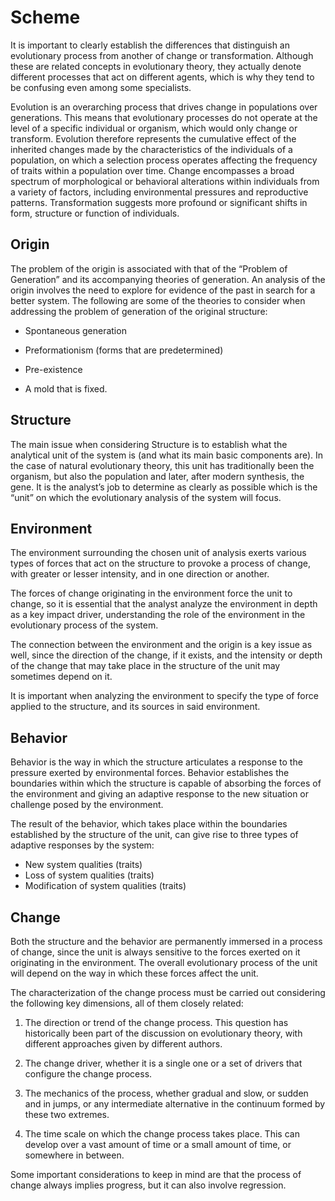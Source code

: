 # Scheme

It is important to clearly establish the differences that distinguish an evolutionary process from another of change or transformation. Although these are related concepts in evolutionary theory, they actually denote different processes that act on different agents, which is why they tend to be confusing even among some specialists.

Evolution is an overarching process that drives change in populations over generations. This means that evolutionary processes do not operate at the level of a specific individual or organism, which would only change or transform. Evolution therefore represents the cumulative effect of the inherited changes made by the characteristics of the individuals of a population, on which a selection process operates affecting the frequency of traits within a population over time. Change encompasses a broad spectrum of morphological or behavioral alterations within individuals from a variety of factors, including environmental pressures and reproductive patterns. Transformation suggests more profound or significant shifts in form, structure or function of individuals.

## Origin

The problem of the origin is associated with that of the "Problem of Generation" and its accompanying theories of generation. An analysis of the origin involves the need to explore for evidence of the past in search for a better system. The following are some of the theories to consider when addressing the problem of generation of the original structure:

-   Spontaneous generation

-   Preformationism (forms that are predetermined)

-   Pre-existence

-   A mold that is fixed.

## Structure

The main issue when considering Structure is to establish what the analytical unit of the system is (and what its main basic components are). In the case of natural evolutionary theory, this unit has traditionally been the organism, but also the population and later, after modern synthesis, the gene. It is the analyst's job to determine as clearly as possible which is the "unit" on which the evolutionary analysis of the system will focus.

## Environment 

The environment surrounding the chosen unit of analysis exerts various types of forces that act on the structure to provoke a process of change, with greater or lesser intensity, and in one direction or another.

The forces of change originating in the environment force the unit to change, so it is essential that the analyst analyze the environment in depth as a key impact driver, understanding the role of the environment in the evolutionary process of the system.

The connection between the environment and the origin is a key issue as well, since the direction of the change, if it exists, and the intensity or depth of the change that may take place in the structure of the unit may sometimes depend on it.

It is important when analyzing the environment to specify the type of force applied to the structure, and its sources in said environment.

## Behavior

Behavior is the way in which the structure articulates a response to the pressure exerted by environmental forces. Behavior establishes the boundaries within which the structure is capable of absorbing the forces of the environment and giving an adaptive response to the new situation or challenge posed by the environment.

The result of the behavior, which takes place within the boundaries established by the structure of the unit, can give rise to three types of adaptive responses by the system:

-   New system qualities (traits)
-   Loss of system qualities (traits)
-   Modification of system qualities (traits)

## Change 

Both the structure and the behavior are permanently immersed in a process of change, since the unit is always sensitive to the forces exerted on it originating in the environment. The overall evolutionary process of the unit will depend on the way in which these forces affect the unit.

The characterization of the change process must be carried out considering the following key dimensions, all of them closely related:

1.  The direction or trend of the change process. This question has historically been part of the discussion on evolutionary theory, with different approaches given by different authors.

2.  The change driver, whether it is a single one or a set of drivers that configure the change process.

3.  The mechanics of the process, whether gradual and slow, or sudden and in jumps, or any intermediate alternative in the continuum formed by these two extremes.

4.  The time scale on which the change process takes place. This can develop over a vast amount of time or a small amount of time, or somewhere in between.

Some important considerations to keep in mind are that the process of change always implies progress, but it can also involve regression.

